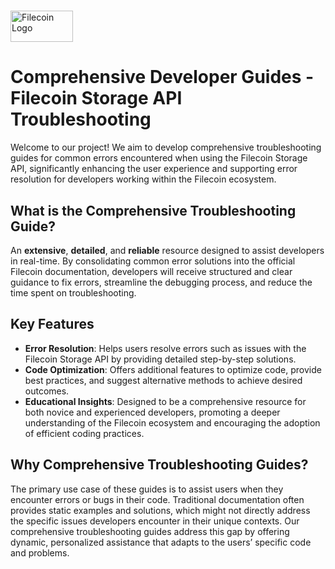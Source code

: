 #

<img
  src="https://i.ibb.co/JdvJh7B/Filecoin-Background-Removed.png"
  alt="Filecoin Logo"
  width="100"
  height="50"
/>

# Comprehensive Developer Guides - Filecoin Storage API Troubleshooting

Welcome to our project! We aim to develop comprehensive troubleshooting guides for common errors encountered when using the Filecoin Storage API, significantly enhancing the user experience and supporting error resolution for developers working within the Filecoin ecosystem.

## What is the Comprehensive Troubleshooting Guide?

An **extensive**, **detailed**, and **reliable** resource designed to assist developers in real-time. By consolidating common error solutions into the official Filecoin documentation, developers will receive structured and clear guidance to fix errors, streamline the debugging process, and reduce the time spent on troubleshooting.

## Key Features

- **Error Resolution**: Helps users resolve errors such as issues with the Filecoin Storage API by providing detailed step-by-step solutions.
- **Code Optimization**: Offers additional features to optimize code, provide best practices, and suggest alternative methods to achieve desired outcomes.
- **Educational Insights**: Designed to be a comprehensive resource for both novice and experienced developers, promoting a deeper understanding of the Filecoin ecosystem and encouraging the adoption of efficient coding practices.

## Why Comprehensive Troubleshooting Guides?

The primary use case of these guides is to assist users when they encounter errors or bugs in their code. Traditional documentation often provides static examples and solutions, which might not directly address the specific issues developers encounter in their unique contexts. Our comprehensive troubleshooting guides address this gap by offering dynamic, personalized assistance that adapts to the users’ specific code and problems.
